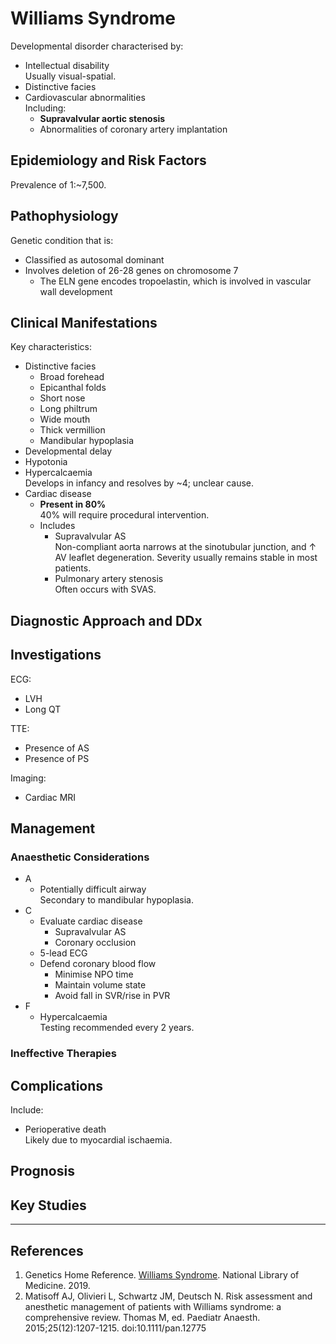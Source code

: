 # Williams Syndrome


Developmental disorder characterised by:

* Intellectual disability  
Usually visual-spatial.
* Distinctive facies
* Cardiovascular abnormalities  
Including:
	* **Supravalvular aortic stenosis**  
	* Abnormalities of coronary artery implantation


## Epidemiology and Risk Factors

Prevalence of 1:~7,500.




## Pathophysiology

Genetic condition that is:

* Classified as autosomal dominant
* Involves deletion of 26-28 genes on chromosome 7
	* The ELN gene encodes tropoelastin, which is involved in vascular wall development

## Clinical Manifestations

Key characteristics:

* Distinctive facies
	* Broad forehead
	* Epicanthal folds
	* Short nose
	* Long philtrum
	* Wide mouth
	* Thick vermillion
	* Mandibular hypoplasia
* Developmental delay
* Hypotonia
* Hypercalcaemia  
Develops in infancy and resolves by ~4; unclear cause.
* Cardiac disease  
	* **Present in 80%**  
	40% will require procedural intervention.
	* Includes
		* Supravalvular AS  
		Non-compliant aorta narrows at the sinotubular junction, and ↑ AV leaflet degeneration. Severity usually remains stable in most patients.
		* Pulmonary artery stenosis  
		Often occurs with SVAS.




## Diagnostic Approach and DDx

## Investigations


ECG:

* LVH
* Long QT

TTE:

* Presence of AS
* Presence of PS

Imaging:

* Cardiac MRI



## Management

### Anaesthetic Considerations

* A
	* Potentially difficult airway  
	Secondary to mandibular hypoplasia.
* C
	* Evaluate cardiac disease
		* Supravalvular AS
		* Coronary occlusion
	* 5-lead ECG
	* Defend coronary blood flow
		* Minimise NPO time  
		* Maintain volume state
		* Avoid fall in SVR/rise in PVR
* F
	* Hypercalcaemia  
	Testing recommended every 2 years.

### Ineffective Therapies

## Complications

Include:

* Perioperative death  
Likely due to myocardial ischaemia.

## Prognosis

## Key Studies


---

## References

1. Genetics Home Reference. [Williams Syndrome](https://ghr.nlm.nih.gov/condition/williams-syndrome). National Library of Medicine. 2019.
2. Matisoff AJ, Olivieri L, Schwartz JM, Deutsch N. Risk assessment and anesthetic management of patients with Williams syndrome: a comprehensive review. Thomas M, ed. Paediatr Anaesth. 2015;25(12):1207-1215. doi:10.1111/pan.12775
